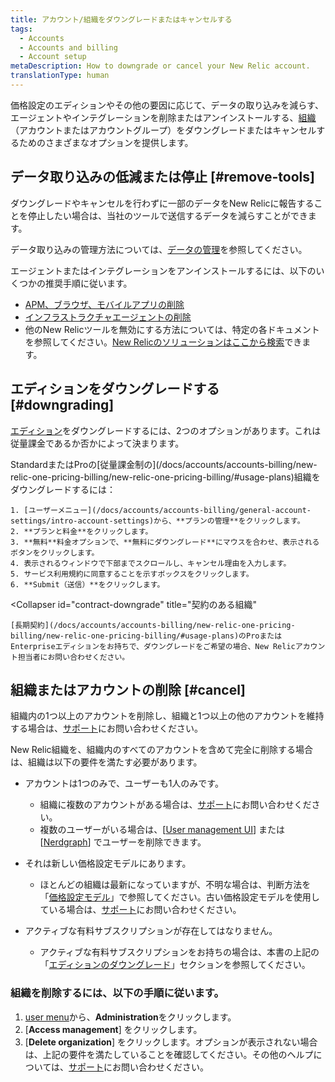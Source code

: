 ```yaml
---
title: アカウント/組織をダウングレードまたはキャンセルする
tags:
  - Accounts
  - Accounts and billing
  - Account setup
metaDescription: How to downgrade or cancel your New Relic account.
translationType: human
---
```


価格設定のエディションやその他の要因に応じて、データの取り込みを減らす、エージェントやインテグレーションを削除またはアンインストールする、[組織](/docs/accounts/accounts-billing/new-relic-one-pricing-users/new-relic-account-structure)（アカウントまたはアカウントグループ）をダウングレードまたはキャンセルするためのさまざまなオプションを提供します。

## データ取り込みの低減または停止 [#remove-tools]

ダウングレードやキャンセルを行わずに一部のデータをNew Relicに報告することを停止したい場合は、当社のツールで送信するデータを減らすことができます。

データ取り込みの管理方法については、[データの管理](/docs/telemetry-data-platform/get-data-new-relic/manage-data/manage-your-data)を参照してください。

エージェントまたはインテグレーションをアンインストールするには、以下のいくつかの推奨手順に従います。

* [APM、ブラウザ、モバイルアプリの削除](/docs/apm/new-relic-apm/maintenance/remove-applications-new-relic/)
* [インフラストラクチャエージェントの削除](/docs/infrastructure/install-infrastructure-agent/update-or-uninstall/uninstall-infrastructure-agent/)
* 他のNew Relicツールを無効にする方法については、特定の各ドキュメントを参照してください。[New Relicのソリューションはここから検索](https://newrelic.com/instant-observability/)できます。

## エディションをダウングレードする [#downgrading]

[エディション](/docs/accounts/accounts-billing/new-relic-one-pricing-billing/new-relic-one-pricing-billing/#editions)をダウングレードするには、2つのオプションがあります。これは従量課金であるか否かによって決まります。

<CollapserGroup>
  <Collapser
    id="payg-downgrade"
    title="従量課金制の組織"
  >
    StandardまたはProの[従量課金制の](/docs/accounts/accounts-billing/new-relic-one-pricing-billing/new-relic-one-pricing-billing/#usage-plans)組織をダウングレードするには：

    1. [ユーザーメニュー](/docs/accounts/accounts-billing/general-account-settings/intro-account-settings)から、**プランの管理**をクリックします。
    2. **プランと料金**をクリックします。
    3. **無料**料金オプションで、**無料にダウングレード**にマウスを合わせ、表示されるボタンをクリックします。
    4. 表示されるウィンドウで下部までスクロールし、キャンセル理由を入力します。
    5. サービス利用規約に同意することを示すボックスをクリックします。
    6. **Submit（送信）**をクリックします。
  </Collapser>

  <Collapser
    id="contract-downgrade"
    title="契約のある組織"
  >
    [長期契約](/docs/accounts/accounts-billing/new-relic-one-pricing-billing/new-relic-one-pricing-billing/#usage-plans)のProまたはEnterpriseエディションをお持ちで、ダウングレードをご希望の場合、New Relicアカウント担当者にお問い合わせください。
  </Collapser>
</CollapserGroup>

## 組織またはアカウントの削除 [#cancel]

組織内の1つ以上のアカウントを削除し、組織と1つ以上の他のアカウントを維持する場合は、[サポート](/docs/using-new-relic/welcome-new-relic/get-started/find-help-use-support-portal)にお問い合わせください。

New Relic組織を、組織内のすべてのアカウントを含めて完全に削除する場合は、組織は以下の要件を満たす必要があります。

* アカウントは1つのみで、ユーザーも1人のみです。

  * 組織に複数のアカウントがある場合は、[サポート](/docs/using-new-relic/welcome-new-relic/get-started/find-help-use-support-portal)にお問い合わせください。
  * 複数のユーザーがいる場合は、\[[User management UI](/docs/accounts/accounts-billing/new-relic-one-user-management/user-management-ui-and-tasks/#delete-users)] または \[[Nerdgraph](/docs/apis/nerdgraph/examples/nerdgraph-manage-users/#delete-users)] でユーザーを削除できます。

* それは新しい価格設定モデルにあります。

  * ほとんどの組織は最新になっていますが、不明な場合は、判断方法を「[価格設定モデル](/docs/accounts/original-accounts-billing/original-product-based-pricing/overview-pricing-models/#determine-pricing)」で参照してください。古い価格設定モデルを使用している場合は、[サポート](/docs/using-new-relic/welcome-new-relic/get-started/find-help-use-support-portal)にお問い合わせください。

* アクティブな有料サブスクリプションが存在してはなりません。

  * アクティブな有料サブスクリプションをお持ちの場合は、本書の上記の「[エディションのダウングレード](#downgrading)」セクションを参照してください。

### 組織を削除するには、以下の手順に従います。

1. [user menu](/docs/accounts/accounts-billing/general-account-settings/intro-account-settings)から、**Administration**をクリックします。
2. \[**Access management**] をクリックします。
3. \[**Delete organization**] をクリックします。オプションが表示されない場合は、上記の要件を満たしていることを確認してください。その他のヘルプについては、[サポート](/docs/using-new-relic/welcome-new-relic/get-started/find-help-use-support-portal)にお問い合わせください。